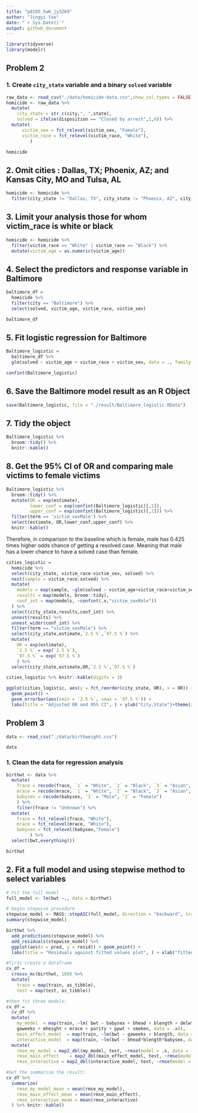 ```yaml
---
title: "p8105_hw6_jy3269"
author: "Jingyi Yao"
date: "`r Sys.Date()`"
output: github_document
---
```


```r
library(tidyverse)
library(modelr)
```


## Problem 2

### 1. Create `city_state` variable and a binary `solved` variable 
```r
raw_data <- read_csv("./data/homicide-data.csv",show_col_types = FALSE)
homicide <- raw_data %>% 
  mutate(
    city_state = str_c(city,", ",state),
    solved = ifelse(disposition == "Closed by arrest",1,0)) %>% 
  mutate(
      victim_sex = fct_relevel(victim_sex, "Female"),
      victim_race = fct_relevel(victim_race, "White"),
         ) 

homicide

```

## 2. Omit cities : Dallas, TX; Phoenix, AZ; and Kansas City, MO  and  Tulsa, AL
```r
homicide <- homicide %>% 
  filter(city_state != "Dallas, TX", city_state != "Phoenix, AZ", city_state != "Kansas City, MO", city_state != "Tulsa, AL")

```


## 3. Limit your analysis those for whom victim_race is white or black
```r
homicide <- homicide %>% 
  filter(victim_race == "White" | victim_race == "Black") %>% 
  mutate(victim_age = as.numeric(victim_age))

```

## 4. Select the predictors and response variable in Baltimore
```r
baltimore_df = 
  homicide %>% 
  filter(city == "Baltimore") %>% 
  select(solved, victim_age, victim_race, victim_sex)

baltimore_df

```


## 5. Fit logistic regression for Baltimore
```r
Baltimore_logistic = 
  baltimore_df %>% 
  glm(solved ~ victim_age + victim_race + victim_sex, data = ., family = binomial())

confint(Baltimore_logistic)

```



## 6. Save the Baltimore model result as an R Object
```r
save(Baltimore_logistic, file = "./result/Baltimore_logistic.RData")

```



## 7. Tidy the object
```r
Baltimore_logistic %>% 
  broom::tidy() %>% 
  knitr::kable()


```


## 8. Get the 95% CI of OR and comparing male victims to female victims
```r
Baltimore_logistic %>% 
  broom::tidy() %>%
  mutate(OR = exp(estimate),
         lower_conf = exp(confint(Baltimore_logistic)[,1]),
         upper_conf = exp(confint(Baltimore_logistic)[,2])) %>%
  filter(term == 'victim_sexMale') %>% 
  select(estimate, OR,lower_conf,upper_conf) %>% 
  knitr::kable()


```


Therefore, in comparison to the baseline which is female, male has 0.425 times higher odds chance of getting a resolved case. Meaning that male has a lower chance to have a solved case than female.



```r
cities_logistic = 
  homicide %>% 
  select(city_state, victim_race:victim_sex, solved) %>% 
  nest(sample = victim_race:solved) %>% 
  mutate(
    models = map(sample, ~glm(solved ~ victim_age+victim_race+victim_sex, family= binomial(), data=.x)),
    results = map(models, broom::tidy),
    conf_int = map(models, ~confint(.x,"victim_sexMale"))
  ) %>% 
  select(city_state,results,conf_int) %>% 
  unnest(results) %>% 
  unnest_wider(conf_int) %>% 
  filter(term == "victim_sexMale") %>% 
  select(city_state,estimate,`2.5 %`,`97.5 %`) %>% 
  mutate(
    OR = exp(estimate),
    `2.5 %` = exp(`2.5 %`),
    `97.5 %` = exp(`97.5 %`)
    ) %>% 
  select(city_state,estimate,OR,`2.5 %`,`97.5 %`) 
```


```r
cities_logistic %>% knitr::kable(digits = 3)

```


```r
ggplot(cities_logistic, aes(y = fct_reorder(city_state, OR), x = OR)) +
  geom_point() +
  geom_errorbar(aes(xmin = `2.5 %`, xmax = `97.5 %`)) +
  labs(title = "Adjusted OR and 95% CI", ) + ylab("City,State")+theme(axis.text.y = element_text(hjust = 0.5,size = 6))

```



## Problem 3

```r
data <- read_csv("./data/birthweight.csv")

data
```

### 1. Clean the data for regression analysis

```r
birthwt <- data %>% 
  mutate(
    frace = recode(frace, `1` = "White", `2` = "Black", `3` = "Asian", `4` = "Puerto Rican", `8` = "Other", `9` = "Unknown"),
    mrace = recode(mrace, `1` = "White", `2` = "Black", `3` = "Asian", `4` = "Puerto Rican", `8` = "Other"),
    babysex = recode(babysex, `1` = "Male", `2` = "Female")
    ) %>% 
    filter(frace != "Unknown") %>% 
  mutate(
    frace = fct_relevel(frace, "White"),
    mrace = fct_relevel(mrace, "White"),
    babysex = fct_relevel(babysex,"Female")
         ) %>% 
  select(bwt,everything())

birthwt


```


## 2. Fit a full model and using stepwise method to select variables
```r
# Fit the full model 
full_model <- lm(bwt ~., data = birthwt)

# begin stepwise procedure
stepwise_model <- MASS::stepAIC(full_model, direction = "backward", trace = FALSE)
summary(stepwise_model)


```


```r
birthwt %>%  
  add_predictions(stepwise_model) %>% 
  add_residuals(stepwise_model) %>% 
  ggplot(aes(x = pred, y = resid)) + geom_point() +
  labs(title = "Residuals against fitted values plot", ) + xlab("fitted value") + ylab("residuals")

```


```r
#first create a dataframe 
cv_df =
  crossv_mc(birthwt, 100) %>% 
  mutate(
    train = map(train, as_tibble),
    test = map(test, as_tibble))

#then fit three models:
cv_df = 
  cv_df %>% 
  mutate(
    my_model  = map(train, ~lm( bwt ~ babysex + bhead + blength + delwt + fincome + 
    gaweeks + mheight + mrace + parity + ppwt + smoken, data = .x)),
    main_effect_model  = map(train, ~lm(bwt ~ gaweeks + blength, data = .x)),
    interactive_model  = map(train, ~lm(bwt ~ bhead*blength*babysex, data = .x))) %>% 
  mutate(
    rmse_my_model = map2_dbl(my_model, test, ~rmse(model = .x, data = .y)),
    rmse_main_effect    = map2_dbl(main_effect_model, test, ~rmse(model = .x, data = .y)),
    rmse_interactive = map2_dbl(interactive_model, test, ~rmse(model = .x, data = .y)))

#Get the summarize the result:
cv_df %>% 
  summarize(
    rmse_my_model_mean = mean(rmse_my_model),
    rmse_main_effect_mean = mean(rmse_main_effect),
    rmse_interactive_meam = mean(rmse_interactive)
  ) %>% knitr::kable()


```


```r



```


```r



```


```r



```


```r



```










